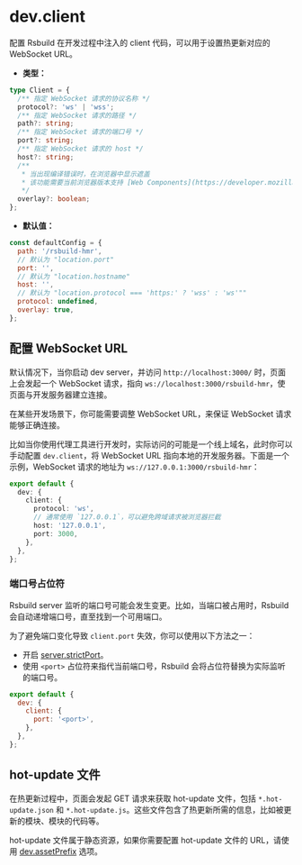 # dev.client

配置 Rsbuild 在开发过程中注入的 client 代码，可以用于设置热更新对应的 WebSocket URL。

- **类型：**

```ts
type Client = {
  /** 指定 WebSocket 请求的协议名称 */
  protocol?: 'ws' | 'wss';
  /** 指定 WebSocket 请求的路径 */
  path?: string;
  /** 指定 WebSocket 请求的端口号 */
  port?: string;
  /** 指定 WebSocket 请求的 host */
  host?: string;
  /**
   * 当出现编译错误时，在浏览器中显示遮盖
   * 该功能需要当前浏览器版本支持 [Web Components](https://developer.mozilla.org/en-US/docs/Web/API/Web_components)
   */
  overlay?: boolean;
};
```

- **默认值：**

```js
const defaultConfig = {
  path: '/rsbuild-hmr',
  // 默认为 "location.port"
  port: '',
  // 默认为 "location.hostname"
  host: '',
  // 默认为 "location.protocol === 'https:' ? 'wss' : 'ws'""
  protocol: undefined,
  overlay: true,
};
```

## 配置 WebSocket URL

默认情况下，当你启动 dev server，并访问 `http://localhost:3000/` 时，页面上会发起一个 WebSocket 请求，指向 `ws://localhost:3000/rsbuild-hmr`，使页面与开发服务器建立连接。

在某些开发场景下，你可能需要调整 WebSocket URL，来保证 WebSocket 请求能够正确连接。

比如当你使用代理工具进行开发时，实际访问的可能是一个线上域名，此时你可以手动配置 `dev.client`，将 WebSocket URL 指向本地的开发服务器。下面是一个示例，WebSocket 请求的地址为 `ws://127.0.0.1:3000/rsbuild-hmr`：

```ts title="rsbuild.config.ts"
export default {
  dev: {
    client: {
      protocol: 'ws',
      // 通常使用 `127.0.0.1`，可以避免跨域请求被浏览器拦截
      host: '127.0.0.1',
      port: 3000,
    },
  },
};
```

### 端口号占位符

Rsbuild server 监听的端口号可能会发生变更。比如，当端口被占用时，Rsbuild 会自动递增端口号，直至找到一个可用端口。

为了避免端口变化导致 `client.port` 失效，你可以使用以下方法之一：

- 开启 [server.strictPort](/config/server/strict-port)。
- 使用 `<port>` 占位符来指代当前端口号，Rsbuild 会将占位符替换为实际监听的端口号。

```js title="rsbuild.config.ts"
export default {
  dev: {
    client: {
      port: '<port>',
    },
  },
};
```

## hot-update 文件

在热更新过程中，页面会发起 GET 请求来获取 hot-update 文件，包括 `*.hot-update.json` 和 `*.hot-update.js`。这些文件包含了热更新所需的信息，比如被更新的模块、模块的代码等。

hot-update 文件属于静态资源，如果你需要配置 hot-update 文件的 URL，请使用 [dev.assetPrefix](/config/dev/asset-prefix) 选项。
